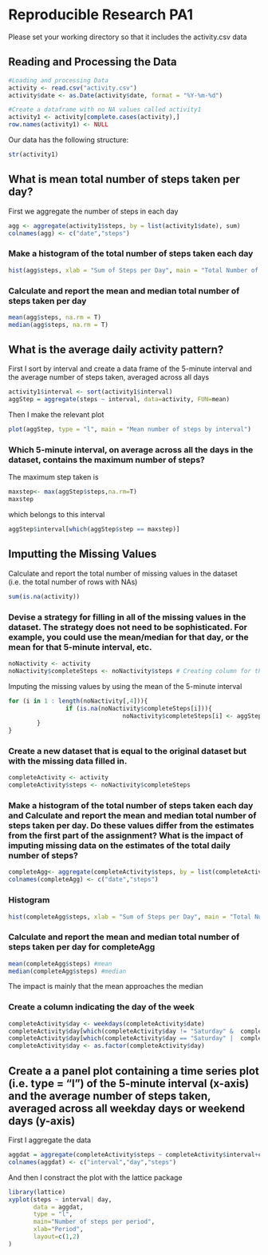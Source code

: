 Reproducible Research PA1
=========================

Please set your working directory so that it includes the activity.csv data

## Reading and Processing the Data
```r
#Loading and processing Data
activity <- read.csv("activity.csv")
activity$date <- as.Date(activity$date, format = "%Y-%m-%d")

#Create a dataframe with no NA values called activity1
activity1 <- activity[complete.cases(activity),]
row.names(activity1) <- NULL 
```

Our data has the following structure:
```r
str(activity1)
```

## What is mean total number of steps taken per day?

First we aggregate the number of steps in each day
```r
agg <- aggregate(activity1$steps, by = list(activity1$date), sum)
colnames(agg) <- c("date","steps")
```

### Make a histogram of the total number of steps taken each day
```r
hist(agg$steps, xlab = "Sum of Steps per Day", main = "Total Number of Steps taken each Day", col = "red")
```

### Calculate and report the mean and median total number of steps taken per day
```r
mean(agg$steps, na.rm = T) 
median(agg$steps, na.rm = T) 
```

## What is the average daily activity pattern?

First I sort by interval and create a data frame of the 5-minute interval  and the average number of steps taken, averaged across all days

```r
activity1$interval <- sort(activity1$interval)
aggStep = aggregate(steps ~ interval, data=activity, FUN=mean)
```

Then I make the relevant plot
```r
plot(aggStep, type = "l", main = "Mean number of steps by interval")
```

### Which 5-minute interval, on average across all the days in the dataset, contains the maximum number of steps?
The maximum step taken is
```r
maxstep<- max(aggStep$steps,na.rm=T) 
maxstep
```
which belongs to this interval
```r
aggStep$interval[which(aggStep$step == maxstep)] 
```

## Imputting the Missing Values

Calculate and report the total number of missing values in the dataset (i.e. the total number of rows with NAs)
```r
sum(is.na(activity))
```
### Devise a strategy for filling in all of the missing values in the dataset. The strategy does not need to be sophisticated. For example, you could use the mean/median for that day, or the mean for that 5-minute interval, etc.

```r
noNactivity <- activity
noNactivity$completeSteps <- noNactivity$steps # Creating column for the imputed values
```

Imputing the missing values by using the mean of the 5-minute interval
```r
for (i in 1 : length(noNactivity[,4])){   
                if (is.na(noNactivity$completeSteps[i])){
                                noNactivity$completeSteps[i] <- aggStep$Steps[which(aggStep$Interval == noNactivity$interval[i])]                                               
        }
}
```

### Create a new dataset that is equal to the original dataset but with the missing data filled in.
```r
completeActivity <- activity
completeActivity$steps <- noNactivity$completeSteps
```

### Make a histogram of the total number of steps taken each day and Calculate and report the mean and median total number of steps taken per day. Do these values differ from the estimates from the first part of the assignment? What is the impact of imputing missing data on the estimates of the total daily number of steps?

```r
completeAgg<- aggregate(completeActivity$steps, by = list(completeActivity$date), sum)
colnames(completeAgg) <- c("date","steps")
```
### Histogram
```r
hist(completeAgg$steps, xlab = "Sum of Steps per Day", main = "Total Number of Steps taken each Day", col = "green")
```

### Calculate and report the mean and median total number of steps taken per day for completeAgg
```r
mean(completeAgg$steps) #mean
median(completeAgg$steps) #median
```

The impact is mainly that the mean approaches the median

### Create a column indicating the day of the week

```r
completeActivity$day <- weekdays(completeActivity$date)
completeActivity$day[which(completeActivity$day != "Saturday" &  completeActivity$day != "Sunday")] <- "Weekday" 
completeActivity$day[which(completeActivity$day == "Saturday" |  completeActivity$day == "Sunday")] <- "Weekend" 
completeActivity$day <- as.factor(completeActivity$day)

```

## Create a a panel plot containing a time series plot (i.e. type = "l") of the 5-minute interval (x-axis) and the average number of steps taken, averaged across all weekday days or weekend days (y-axis)

First I aggregate the data

```r
aggdat = aggregate(completeActivity$steps ~ completeActivity$interval+completeActivity$day, data=completeActivity, FUN=mean)
colnames(aggdat) <- c("interval","day","steps")
```

And then I constract the plot with the lattice package

```r
library(lattice)
xyplot(steps ~ interval| day, 
       data = aggdat,
       type = "l",
       main="Number of steps per period",
       xlab="Period", 
       layout=c(1,2)
)
```



